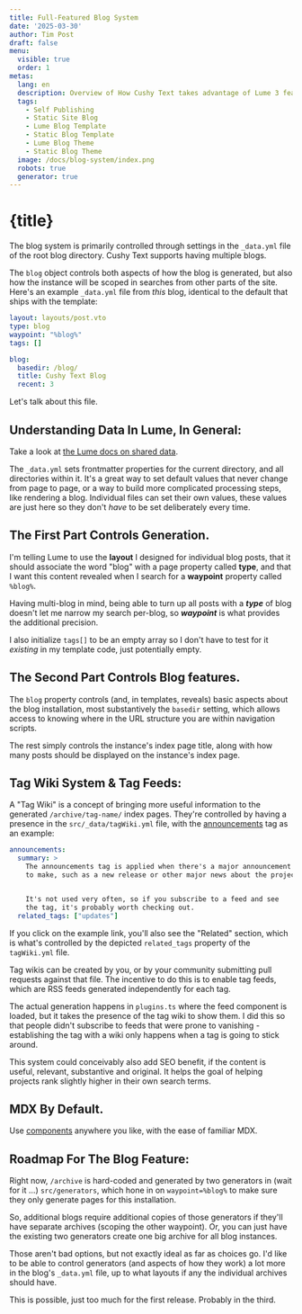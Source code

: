 ```yaml
---
title: Full-Featured Blog System
date: '2025-03-30'
author: Tim Post
draft: false
menu:
  visible: true
  order: 1
metas:
  lang: en
  description: Overview of How Cushy Text takes advantage of Lume 3 features to create a full-featured, SEO-minded, multi-tenant blog system.
  tags:
    - Self Publishing
    - Static Site Blog
    - Lume Blog Template
    - Static Blog Template
    - Lume Blog Theme
    - Static Blog Theme
  image: /docs/blog-system/index.png
  robots: true
  generator: true
---
```


# {title}

The blog system is primarily controlled through settings in the `_data.yml` file of 
the root blog directory. Cushy Text supports having multiple blogs.

The `blog` object controls both aspects of how the blog is generated, but also how 
the instance will be scoped in searches from other parts of the site. Here's an example
`_data.yml` file from _this_ blog, identical to the default that ships with the template:

```yml
layout: layouts/post.vto
type: blog
waypoint: "%blog%"
tags: []

blog:
  basedir: /blog/
  title: Cushy Text Blog
  recent: 3
```

Let's talk about this file.

## Understanding Data In Lume, In General:

Take a look at [the Lume docs on shared data](https://lume.land/docs/creating-pages/shared-data/).

The `_data.yml` sets frontmatter properties for the current directory, and all
directories within it. It's a great way to set default values that never change 
from page to page, or a way to build more complicated processing steps, like
rendering a blog. Individual files can set their own values, these values are
just here so they don't _have_ to be set deliberately every time.

## The First Part Controls Generation.

I'm telling Lume to use the **layout** I designed for individual blog posts, 
that it should associate the word "blog" with a page property called **type**,
and that I want this content revealed when I search for a **waypoint** property
called `%blog%`.

Having multi-blog in mind, being able to turn up all posts with a ***type*** of 
blog doesn't let me narrow my search per-blog, so ***waypoint*** is what provides
the additional precision.

I also initialize `tags[]` to be an empty array so I don't have to test for it 
_existing_ in my template code, just potentially empty.

## The Second Part Controls Blog features.

The `blog` property controls (and, in templates, reveals) basic aspects about 
the blog installation, most substantively the `basedir` setting, which allows
access to knowing where in the URL structure you are within navigation scripts.

The rest simply controls the instance's index page title, along with how many
posts should be displayed on the instance's index page.

## Tag Wiki System & Tag Feeds:

A "Tag Wiki" is a concept of bringing more useful information to the generated
`/archive/tag-name/` index pages. They're controlled by having a presence in 
the `src/_data/tagWiki.yml` file, with the [announcements](/archive/announcements/)
tag as an example:

```yml
announcements:
  summary: >
    The announcements tag is applied when there's a major announcement
    to make, such as a new release or other major news about the project.


    It's not used very often, so if you subscribe to a feed and see
    the tag, it's probably worth checking out.
  related_tags: ["updates"]
```

If you click on the example link, you'll also see the "Related" section, 
which is what's controlled by the depicted `related_tags` property of the
`tagWiki.yml` file.

Tag wikis can be created by you, or by your community submitting pull 
requests against that file. The incentive to do this is to enable tag 
feeds, which are RSS feeds generated independently for each tag. 

The actual generation happens in `plugins.ts` where the feed component
is loaded, but it takes the presence of the tag wiki to show them. I 
did this so that people didn't subscribe to feeds that were prone to 
vanishing - establishing the tag with a wiki only happens when a tag 
is going to stick around. 

This system could conceivably also add SEO benefit, if the content
is useful, relevant, substantive and original. It helps the goal of 
helping projects rank slightly higher in their own search terms.

## MDX By Default.

Use [components](/docs/components/) anywhere you like, with the ease
of familiar MDX. 

## Roadmap For The Blog Feature:

Right now, `/archive` is hard-coded and generated by two generators in 
(wait for it ...) `src/generators`, which hone in on `waypoint=%blog%`
to make sure they only generate pages for this installation.

So, additional blogs require additional copies of those generators if
they'll have separate archives (scoping the other waypoint). Or, you can
just have the existing two generators create one big archive for all 
blog instances.

Those aren't bad options, but not exactly ideal as far as choices go. I'd like 
to be able to control generators (and aspects of how they work) a lot more in 
the blog's `_data.yml` file, up to what layouts if any the individual archives
should have.  

This is possible, just too much for the first release. Probably in the third.
